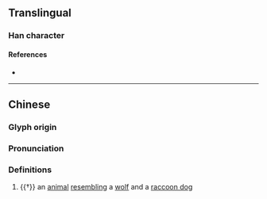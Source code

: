 {{character info}}
==Translingual==

===Han character===
{{Han char|rn=94|rad=犬|as=11|sn=14|four=46247|canj=KHAWE|ids=⿰犭曼}}

====References====
* {{Han ref|kx=0717.180|dkj=20626|dj=1129.020|hdz=21365.060|uh=734C|ud=29516|bh=E2CD|bd=58061}}

----
==Chinese==
{{zh-forms}}

===Glyph origin===
{{Han etym}}

===Pronunciation===
{{zh-pron
|m=màn
|mc=y
|oc=y
|cat=n
}}

===Definitions===
{{zh-hanzi}}

# {{†}} an [[animal]] [[resemble|resembling]] a [[wolf]] and a [[raccoon dog]]
